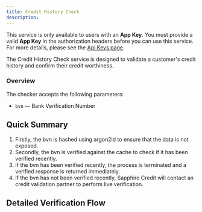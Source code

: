 ```yaml
---
title: Credit History Check
description:
---
```


<Warning>This service is only available to users with an **App Key**. You must provide a valid **App Key** in the authorization headers before you can use this service. For more details, please see the [Api Keys page](/apikeys#1-app-key).</Warning>

The Credit History Check service is designed to validate a customer's credit history and confirm their credit worthiness.

### Overview

The checker accepts the following parameters:

- `bvn` — Bank Verification Number

## Quick Summary

1. Firstly, the bvn is hashed using argon2id to ensure that the data is not exposed.
2. Secondly, the bvn is verified against the cache to check if it has been verified recently.
3. If the bvn has been verified recently, the process is terminated and a verified response is returned immediately.
4. If the bvn has not been verified recently, Sapphire Credit will contact an credit validation partner to perform live verification.

## Detailed Verification Flow
